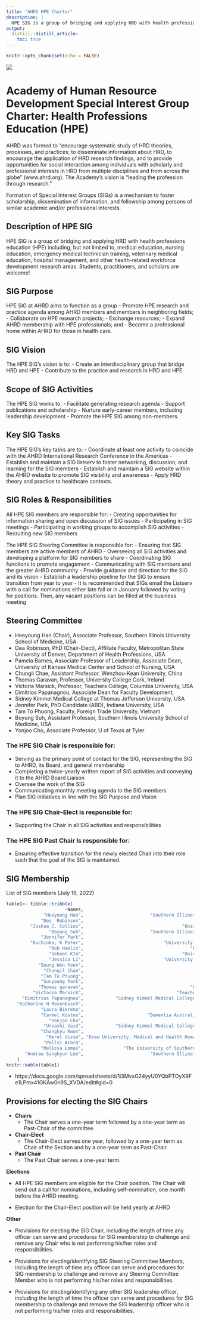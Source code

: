 ```yaml
---
title: "AHRD HPE Charter"
description: |
  HPE SIG is a group of bridging and applying HRD with health professions education (HPE) including, but not limited to, medical education, nursing education, emergency medical technician training, veterinary medical education, hospital management, and other health-related workforce development research areas. Students, practitioners, and scholars are welcome!
output: 
  distill::distill_article:
    toc: true
---
```


```r
knitr::opts_chunk$set(echo = FALSE)
```

![](img/ahrdhpe.png)

# Academy of Human Resource Development Special Interest Group Charter: Health Professions Education (HPE)

AHRD was formed to “encourage systematic study of HRD theories, processes, and practices; to disseminate information about HRD, to encourage the application of HRD research findings, and to provide opportunities for social interaction among individuals with scholarly and professional interests in HRD from multiple disciplines and from across the globe” (www.ahrd.org). The Academy’s vision is “leading the profession through research.”

Formation of Special Interest Groups (SIGs) is a mechanism to foster scholarship, dissemination of information, and fellowship among persons of similar academic and/or professional interests.

## Description of HPE SIG 
HPE SIG is a group of bridging and applying HRD with health professions education (HPE) including, but not limited to, medical education, nursing education, emergency medical technician training, veterinary medical education, hospital management, and other health-related workforce development research areas. Students, practitioners, and scholars are welcome!

## SIG Purpose
HPE SIG at AHRD aims to function as a group 
    - Promote HPE research and practice agenda among AHRD members and members in neighboring fields;
    - Collaborate on HPE research projects;
    - Exchange resources; 
    - Expand AHRD membership with HPE professionals; and 
    - Become a professional home within AHRD for those in health care.

## SIG Vision
The HPE SIG’s vision is to: 
- Create an interdisciplinary group that bridge HRD and HPE
- Contribute to the practice and research in HRD and HPE

## Scope of SIG Activities
The HPE SIG works to:
- Facilitate generating research agenda
- Support publications and scholarship 
- Nurture early-career members, including leadership development
- Promote the HPE SIG among non-members.

## Key SIG Tasks
The HPE SIG’s key tasks are to:
- Coordinate at least one activity to coincide with the AHRD International Research Conference in the Americas
- Establish and maintain a SIG listserv to foster networking, discussion, and learning for the SIG members
- Establish and maintain a SIG website within the AHRD website to promote SIG visibility and awareness
- Apply HRD theory and practice to healthcare contexts.

## SIG Roles & Responsibilities
All HPE SIG members are responsible for:
- Creating opportunities for information sharing and open discussion of SIG issues
- Participating in SIG meetings
- Participating in working groups to accomplish SIG activities
- Recruiting new SIG members 

The HPE SIG Steering Committee is responsible for:
- Ensuring that SIG members are active members of AHRD
- Overseeing all SIG activities and developing a platform for SIG members to share
- Coordinating SIG functions to promote engagement
- Communicating with SIG members and the greater AHRD community
- Provide guidance and direction for the SIG and its vision
- Establish a leadership pipeline for the SIG to ensure transition from year to year
    - It is recommended that SIGs email the Listserv with a call for nominations either late fall or in January followed by voting for positions. Then, any vacant positions can be filled at the business meeting

## Steering Committee
- Heeyoung Han (Chair), Associate Professor, Southern Illinois University School of Medicine, USA
- Dea Robinson, PhD (Chair-Elect), Affiliate Faculty, Metropolitan State University of Denver, Department of Health Professions, USA
- Pamela Barnes, Associate Professor of Leadership, Associate Dean, University of Kansas Medical Center and School of Nursing, USA
- Chungil Chae, Assistant Professor, Wenzhou-Kean University, China
- Thomas Garavan, Professor, University College Cork, Ireland
- Victoria Marsick, Professor, Teachers College, Columbia University, USA
- Dimitrios Papanagnou, Associate Dean for Faculty Development, 
- Sidney Kimmel Medical College at Thomas Jefferson University, USA
- Jennifer Park, PhD Candidate (ABD), Indiana University, USA
- Tam To Phuong, Faculty, Foreign Trade University, Vietnam
- Boyung Suh, Assistant Professor, Southern Illinois University School of Medicine, USA 
- Yonjoo Cho, Associate Professor, U of Texas at Tyler

### The HPE SIG Chair is responsible for:
- Serving as the primary point of contact for the SIG, representing the SIG to AHRD, its Board, and general membership
- Completing a twice-yearly written report of SIG activities and conveying it to the AHRD Board Liaison
- Oversee the work of the SIG
- Communicating monthly meeting agenda to the SIG members
- Plan SIG initiatives in line with the SIG Purpose and Vision

### The HPE SIG Chair-Elect is responsible for:
- Supporting the Chair in all SIG activities and responsibilities

### The HPE SIG Past Chair Is responsible for: 
- Ensuring effective transition for the newly elected Chair into their role such that the goal of the SIG is maintained.

## SIG Membership

List of SIG members (July 19, 2022)

```r
table1<- tibble::tribble(
                      ~Names,                                                             ~Affiliations,                                   ~Positions,                              ~Emails,  ~Countries,
              "Heeyoung Han",                         "Southern Illinois University School of Medicine",   "Associate Professor of Medical Education",                    "hhan@siumed.edu",       "USA",
             "Dea  Robinson",                                          "SCL Health/St. Mary's Hospital", "Administrative Director Inpatient Medicine",            "dearobinson80@gmail.com",       "USA",
         "Joshua C. Collins",                                     "University of Minnesota-Twin Cities",                        "Associate Professor",                   "collinsj@umn.edu",       "USA",
                "Boyung Suh",                         "Southern Illinois University School of Medicine",                        "Assistant Professor",                  "bsuh46@siumed.edu",       "USA",
             "Jennifer Park",                                                      "Indiana University",                                        "ABD",                    "jenjpark@iu.edu",       "USA",
         "Kuchinke, K Peter",                              "University of Illinois at Urbana Champaign",                         "Professor Emeritus",              "kuchinke@illinois.edu",       "USA",
                "Bob Hamlin",                                        "University of Wolverhampton (UK)",        "Professor Emeritus and Chair of HRD",               "R.G.Hamlin@wlv.ac.uk",        "UK",
                "Sehoon KIm",                                     "University of Minnesota-Twin Cities",                        "Assistant Professor",                "shkim2077@gmail.com",       "USA",
                "Jessica Li",                              "University of Illinois at Urbana Champaign",                   "Professor/Associate Dean",               "jli2011@illinois.edu",       "USA",
            "Seung Won Yoon",                                           "Texas A&M University-Commerce",                                  "Professor",            "SeungWon.Yoon@tamuc.edu",       "USA",
              "Chungil Chae",                                                 "Wenzhou-Kean University",                        "Assistant Professor",                     "cchae@kean.edu",     "China",
             "Tam To Phuong",                                                "Foreign Trade University",                                    "Faculty",             "phuongtotam@ftu.edu.vn",   "Vietnam",
             "Sunyoung Park",                                              "Louisiana State University",                        "Associate Professor",                    "spark65@lsu.edu",       "USA",
            "Thomas garavan",                                        "University College Cork, Ireland",                                  "Professor",                    "Tgaravan@ucc.ie",        "UK",
          "Victoria Marsick",                                   "Teachers College, Columbia University",                                  "Professor",            "marsick@tc.columbia.edu",       "USA",
      "Dimitrios Papanagnou",            "Sidney Kimmel Medical College at Thomas Jefferson University",     "Associate Dean for Faculty Development", "Dimitrios.Papanagnou@jefferson.edu",       "USA",
    "Katherine H Rosenbusch",                                                 "George Mason University",                        "Assistant Professor",                   "krosenbu@gmu.edu",       "USA",
             "Laura Bierema",                                                   "University of Georgia",                                  "Professor",                    "bierema@uga.edu",       "USA",
             "Carmel Kostos",                        "Dementia Australia, Centre for Dementia Learning",                                "Facilitator",   "Dr.Carmel.Kostos@dementia.org.au", "Australia",
                "Yonjoo Cho",                                                     "U of Texas at Tyler",                        "Associate Professor",                   "ycho@uttyler.edu",       "USA",
              "Urvashi Vaid",            "Sidney Kimmel Medical College at Thomas Jefferson University",                                           NA,         "Urvashi.Vaid@jefferson.edu",       "USA",
             "Changkyu Kwon",                                                      "Oakland University",                        "Assistant Professor",                  "ckwon@oakland.edu",       "USA",
               "Merel Visse", "Drew University, Medical and Health Humanities Program, Drew University",                        "Associate Professor",                    "mvisse@drew.edu",       "USA",
              "Pallvi Arora",                                                     "University of Jammu",                        "Assistant Professor",           "pallvi.arora12@gmail.com",     "India",
             "Melissa Lomas",               "The University of Southern Mississippi Graduate Assistant",                                           NA,              "Melissa.Queen@usm.edu",       "USA",
       "Andrew Sanghyun Lee",                         "Southern Illinois University School of Medicine",                       "Post Doctoral Fellow",                  "slee26@siumed.edu",       "USA"
    )
knitr::kable(table1)
```

- https://docs.google.com/spreadsheets/d/1i3MvxG24yyU0YQbPTOyX9Fe1LPmx41GKAw0n9S_XVDA/edit#gid=0

## Provisions for electing the SIG Chairs

- **Chairs**
    - The Chair serves a one-year term followed by a one-year term as Past-Chair of the committee. 

- **Chair-Elect**
    - The Chair-Elect serves one year, followed by a one-year term as Chair of the Section and by a one-year term as Past-Chair.

- **Past Chair**
    - The Past Chair serves a one-year term. 

**Elections**

- All HPE SIG members are eligible for the Chair position. The Chair will send out a call for nominations, including self-nomination, one month before the AHRD meeting. 

- Election for the Chair-Elect position will be held yearly at AHRD

**Other**

- Provisions for electing the SIG Chair, including the length of time any officer can serve and procedures for SIG membership to challenge and remove any Chair who is not performing his/her roles and responsibilities.

- Provisions for electing/identifying SIG Steering Committee Members, including the length of time any officer can serve and procedures for SIG membership to challenge and remove any Steering Committee Member who is not performing his/her roles and responsibilities.

- Provisions for electing/identifying any other SIG leadership officer, including the length of time the officer can serve and procedures for SIG membership to challenge and remove the SIG leadership officer who is not performing his/her roles and responsibilities.
 

